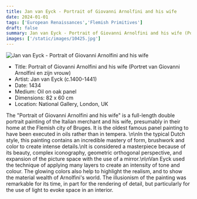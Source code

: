 ```yaml
---
title: Jan van Eyck - Portrait of Giovanni Arnolfini and his wife
date: 2024-01-01
tags: ['European Renaissances','Flemish Primitives']
draft: false
summary: Jan van Eyck - Portrait of Giovanni Arnolfini and his wife (Portret van Giovanni Arnolfini en zijn vrouw)
images: ['/static/images/10425.jpg']
---
```


![Jan van Eyck - Portrait of Giovanni Arnolfini and his wife](/static/images/10425.jpg)

* Title: Portrait of Giovanni Arnolfini and his wife (Portret van Giovanni Arnolfini en zijn vrouw)
* Artist: Jan van Eyck (c.1400-1441)
* Date: 1434
* Medium: Oil on oak panel
* Dimensions: 82 x 60 cm
* Location: National Gallery, London, UK

The \"Portrait of Giovanni Arnolfini and his wife\" is a full-length double portrait painting of the Italian merchant and his wife, presumably in their home at the Flemish city of Bruges. It is the oldest famous panel painting to have been executed in oils rather than in tempera.  \n\nIn the typical Dutch style, this painting contains an incredible mastery of form, brushwork and color to create intense details.\nIt is considered a masterpiece because of its beauty, complex iconography, geometric orthogonal perspective, and expansion of the picture space with the use of a mirror.\n\nVan Eyck used the technique of applying many layers to create an intensity of tone and colour. The glowing colors also help to highlight the realism, and to show the material wealth of Arnolfini's world. The illusionism of the painting was remarkable for its time, in part for the rendering of detail, but particularly for the use of light to evoke space in an interior.
